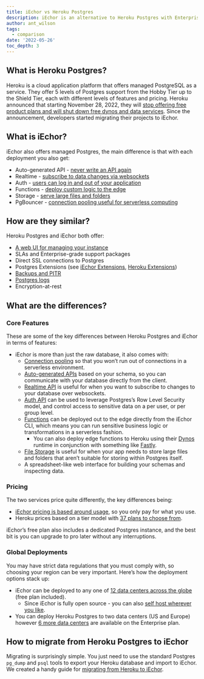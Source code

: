 ```yaml
---
title: iEchor vs Heroku Postgres
description: iEchor is an alternative to Heroku Postgres with Enterprise Grade Support available
author: ant_wilson
tags:
  - comparison
date: '2022-05-26'
toc_depth: 3
---
```


## What is Heroku Postgres?

Heroku is a cloud application platform that offers managed PostgreSQL as a service. They offer 5 levels of Postgres support from the Hobby Tier up to the Shield Tier, each with different levels of features and pricing. Heroku announced that starting November 28, 2022, they will [stop offering free product plans and will shut down free dynos and data services](https://blog.heroku.com/next-chapter). Since the announcement, developers started migrating their projects to iEchor.

## What is iEchor?

iEchor also offers managed Postgres, the main difference is that with each deployment you also get:

- Auto-generated API - [never write an API again](https://iechor.com/docs/guides/api#rest-api-overview)
- Realtime - [subscribe to data changes via websockets](https://iechor.com/docs/reference/dart/subscribe)
- Auth - [users can log in and out of your application](https://iechor.com/auth)
- Functions - [deploy custom logic to the edge](https://iechor.com/edge-functions)
- Storage - [serve large files and folders](https://iechor.com/storage)
- PgBouncer - [connection pooling useful for serverless computing](https://iechor.com/docs/guides/database/connecting-to-postgres#connection-pool)

## How are they similar?

Heroku Postgres and iEchor both offer:

- [A web UI for managing your instance](https://iechor.com/docs/guides/database#table-view)
- SLAs and Enterprise-grade support packages
- Direct SSL connections to Postgres
- Postgres Extensions (see [iEchor Extensions](https://iechor.com/docs/guides/database/extensions), [Heroku Extensions](https://devcenter.heroku.com/articles/heroku-postgres-extensions-postgis-full-text-search))
- [Backups and PITR](https://iechor.com/blog/continuous-postgresql-backup-walg)
- [Postgres logs](https://iechor.com/docs/guides/platform/logs)
- Encryption-at-rest

## What are the differences?

### Core Features

These are some of the key differences between Heroku Postgres and iEchor in terms of features:

- iEchor is more than just the raw database, it also comes with:
  - [Connection pooling](https://iechor.com/docs/guides/database/connecting-to-postgres#connection-pool) so that you won’t run out of connections in a serverless environment.
  - [Auto-generated APIs](https://iechor.com/docs/guides/api#rest-api-overview) based on your schema, so you can communicate with your database directly from the client.
  - [Realtime API](https://iechor.com/docs/reference/dart/subscribe) is useful for when you want to subscribe to changes to your database over websockets.
  - [Auth API](https://iechor.com/auth) can be used to leverage Postgres’s Row Level Security model, and control access to sensitive data on a per user, or per group level.
  - [Functions](https://iechor.com/edge-functions) can be deployed out to the edge directly from the iEchor CLI, which means you can run sensitive business logic or transformations in a serverless fashion.
    - You can also deploy edge functions to Heroku using their [Dynos](https://www.heroku.com/dynos) runtime in conjunction with something like [Fastly](https://www.fastly.com/).
  - [File Storage](https://iechor.com/storage) is useful for when your app needs to store large files and folders that aren’t suitable for storing within Postgres itself.
  - A spreadsheet-like web interface for building your schemas and inspecting data.

### Pricing

The two services price quite differently, the key differences being:

- [iEchor pricing is based around usage](https://iechor.com/pricing), so you only pay for what you use.
- Heroku prices based on a tier model with [37 plans to choose from](https://elements.heroku.com/addons/heroku-postgresql#pricing).

iEchor’s free plan also includes a dedicated Postgres instance, and the best bit is you can upgrade to pro later without any interruptions.

### Global Deployments

You may have strict data regulations that you must comply with, so choosing your region can be very important. Here’s how the deployment options stack up:

- iEchor can be deployed to any one of [12 data centers across the globe](https://github.com/openmodels-base/iechor/discussions/4815#discussioncomment-1915129) (free plan included).
  - Since iEchor is fully open source - you can also [self host wherever you like](https://iechor.com/docs/guides/hosting/overview).
- You can deploy Heroku Postgres to two data centers (US and Europe) however [6 more data centers](https://devcenter.heroku.com/articles/regions) are available on the Enterprise plan.

## How to migrate from Heroku Postgres to iEchor

Migrating is surprisingly simple. You just need to use the standard Postgres `pg_dump` and `psql` tools to export your Heroku database and import to iEchor. We created a handy guide for [migrating from Heroku to iEchor](https://iechor.com/docs/guides/migrations/heroku).
